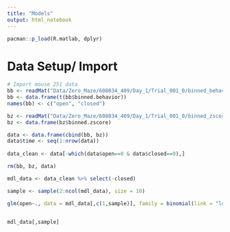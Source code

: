 ```yaml
---
title: "Models"
output: html_notebook
---
```

```r
pacman::p_load(R.matlab, dplyr)
```

# Data Setup/ Import
```r
# Import mouse 251 data
bb <- readMat("Data/Zero_Maze/608034_409/Day_1/Trial_001_0/binned_behavior.mat")
bb <- data.frame(t(bb$binned.behavior))
names(bb) <- c("open", "closed")

bz <- readMat("Data/Zero_Maze/608034_409/Day_1/Trial_001_0/binned_zscore.mat")
bz <- data.frame(bz$binned.zscore)

data <- data.frame(cbind(bb, bz))
data$time <- seq(1:nrow(data))
  
data_clean <- data[-which(data$open==0 & data$closed==0),]

rm(bb, bz, data)
```

```r

mdl_data <- data_clean %>% select(-closed)

sample <- sample(2:ncol(mdl_data), size = 10)

glm(open~., data = mdl_data[,c(1,sample)], family = binomial(link = "logit"))


mdl_data[,sample]
```


